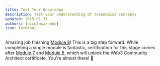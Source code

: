 ```yaml
---
title: Test Your Knowledge
description: Test your understanding of tokenomics concepts
updated: 2025-01-31
authors: [nicolasarnedo]
icon: Terminal
---
```


<Quiz quizId="801" />
<Quiz quizId="802" />
<Quiz quizId="803" />
<Quiz quizId="804" />
<Quiz quizId="805" />

Amazing job finishing [Module 8](/codebase-entrepreneur-academy/web3-community-architect/08-mastering-tokenomics/01-introduction)! This is a big step forward. While completing a single module is fantastic, certification for this stage comes after [Module 7](/codebase-entrepreneur-academy/web3-community-architect/07-community-building/01-introduction) and [Module 8](/codebase-entrepreneur-academy/web3-community-architect/08-mastering-tokenomics/01-introduction), which will unlock the Web3 Community Architect certificate. You're almost there! 🌟
